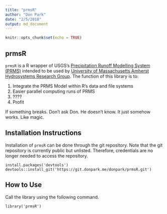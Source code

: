 ```yaml
---
title: "prmsR"
author: "Don Park"
date: "2/5/2018"
output: md_document
---
```


```r
knitr::opts_chunk$set(echo = TRUE)
```

## prmsR

`prmsR` is a R wrapper of USGS's [Precipitation Runoff Modelling System (PRMS)](https://wwwbrr.cr.usgs.gov/projects/SW_MoWS/PRMS.html) intended to be used by [University of Massachusetts Amherst Hydrosystems Research Group](http://blogs.umass.edu/hydrosystems/).  The function of this library is to:

1. Integrate the PRMS Model within R's data and file systems
2. Easier parallel computing runs of PRMS
3. ????
4. Profit

If something breaks.  Don't ask Don.  He doesn't know.  It just somehow works.  Like magic.  

## Installation Instructions

Installation of `prmsR` can be done through the git repository.  Note that the git repository is currently public but unlisted.  Therefore, credentials are no longer needed to access the repository.

```
install.packages('devtools')
devtools::install_git('https://git.donpark.me/donpark/prmsR.git')
```

## How to Use

Call the library using the following command.

```
library('prmsR')
```






